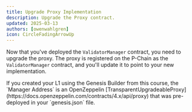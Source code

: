 ```yaml
---
title: Upgrade Proxy Implementation
description: Upgrade the Proxy contract.
updated: 2025-03-13
authors: [owenwahlgren]
icon: CircleFadingArrowUp
---
```



Now that you've deployed the `ValidatorManager` contract, you need to upgrade the proxy. The proxy is registered on the P-Chain as the `ValidatorManager` contract, and you'll update it to point to your new implementation.

<Callout type="info">
    If you created your L1 using the Genesis Builder from this course, the `Manager Address` is an OpenZeppelin [TransparentUpgradeableProxy](https://docs.openzeppelin.com/contracts/4.x/api/proxy) that was pre-deployed in your `genesis.json` file.
</Callout>

<ToolboxMdxWrapper>
    <UpgradeProxy />
</ToolboxMdxWrapper>
